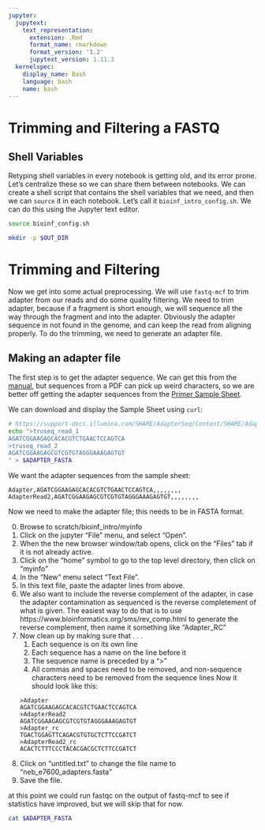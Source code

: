 ```yaml
---
jupyter:
  jupytext:
    text_representation:
      extension: .Rmd
      format_name: rmarkdown
      format_version: '1.2'
      jupytext_version: 1.11.3
  kernelspec:
    display_name: Bash
    language: bash
    name: bash
---
```


<!-- #region -->
# Trimming and Filtering a FASTQ


## Shell Variables
Retyping shell variables in every notebook is getting old, and its error prone.  Let's centralize these so we can share them between notebooks.  We can create a shell script that contains the shell variables that we need, and then we can `source` it in each notebook.  Let's call it `bioinf_intro_config.sh`.  We can do this using the Jupyter text editor.
<!-- #endregion -->

```bash
source bioinf_config.sh
```

```bash
mkdir -p $OUT_DIR
```

# Trimming and Filtering
Now we get into some actual preprocessing.  We will use `fastq-mcf` to trim adapter from our reads and do some quality filtering.  We need to trim adapter, because if a fragment is short enough, we will sequence all the way through the fragment and into the adapter.  Obviously the adapter sequence in not found in the genome, and can keep the read from aligning properly.  To do the trimming, we need to generate an adapter file.

## Making an adapter file
The first step is to get the adapter sequence.  We can get this from the [manual](https://www.neb.com/-/media/catalog/datacards-or-manuals/manuale7600.pdf), but sequences from a PDF can pick up weird characters, so we are better off getting the adapter sequences from the [Primer Sample Sheet](https://www.neb.com/-/media/nebus/worksheet-samples/e7600_reverse-complement-workflow-sample-sheet.csv?rev=2bc14feb223d4f338d3b4ac07c94ed78).  

We can download and display the Sample Sheet using `curl`:

```bash
# https://support-docs.illumina.com/SHARE/AdapterSeq/Content/SHARE/AdapterSeq/TruSeq/CDIndexes.htm
echo ">truseq_read_1
AGATCGGAAGAGCACACGTCTGAACTCCAGTCA
>truseq_read_2
AGATCGGAAGAGCGTCGTGTAGGGAAAGAGTGT
" > $ADAPTER_FASTA
```

We want the adapter sequences from the sample sheet: 
```
Adapter,AGATCGGAAGAGCACACGTCTGAACTCCAGTCA,,,,,,,,
AdapterRead2,AGATCGGAAGAGCGTCGTGTAGGGAAAGAGTGT,,,,,,,,
```

Now we need to make the adapter file; this needs to be in FASTA format.

0. Browse to scratch/bioinf_intro/myinfo
1. Click on the jupyter "File" menu, and select "Open".  
2. When the the new browser window/tab opens, click on the "Files" tab if it is not already active.
3. Click on the "home" symbol to go to the top level directory, then click on "myinfo"
4. In the "New" menu select "Text File".
5. In this text file, paste the adapter lines from above.
7. We also want to include the reverse complement of the adapter, in case the adapter contamination as sequenced is the reverse completement of what is given.  The easiest way to do that is to use https://www.bioinformatics.org/sms/rev_comp.html to generate the reverse complement, then name it something like "Adapter_RC"
8. Now clean up by making sure that . . .
    1. Each sequence is on its own line
    2. Each sequence has a name on the line before it
    3. The sequence name is preceded by a ">"
    4. All commas and spaces need to be removed, and non-sequence characters need to be removed from the sequence lines
Now it should look like this:
```
>Adapter
AGATCGGAAGAGCACACGTCTGAACTCCAGTCA
>AdapterRead2
AGATCGGAAGAGCGTCGTGTAGGGAAAGAGTGT
>Adapter_rc
TGACTGGAGTTCAGACGTGTGCTCTTCCGATCT
>AdapterRead2_rc
ACACTCTTTCCCTACACGACGCTCTTCCGATCT
```
10. Click on "untitled.txt" to change the file name to "neb_e7600_adapters.fasta"
11. Save the file.



at this point we could run fastqc on the output of fastq-mcf to see if statistics have improved, but we will skip that for now.

```bash
cat $ADAPTER_FASTA
```
